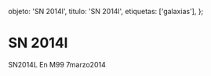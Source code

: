 
  objeto: 'SN 2014l',
  titulo: 'SN 2014l',
  etiquetas: ['galaxias'],
};

# SN 2014l

<Imagen
  src="registro/sn2014-l_20140307_1_sn2014l_20140307_i88.jpg"
  fecha="20140307"
/>

SN2014L En M99 7marzo2014
